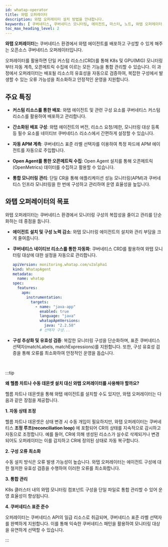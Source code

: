 ```yaml
---
id: whatap-operator
title: 와탭 오퍼레이터
description: 와탭 오퍼레이터 설치 방법을 안내합니다.
keywords: [ 쿠버네티스, 쿠버네티스 모니터링, 에이전트, 마스터, 노트, 와탭 오퍼레이터 설치 ]
toc_max_heading_level: 2
---
```


**와탭 오퍼레이터**는 쿠버네티스 환경에서 와탭 에이전트를 배포하고 구성할 수 있게 해주는 오픈소스 쿠버네티스 오퍼레이터입니다.

오퍼레이터를 활용하면 단일 커스텀 리소스(CRD)를 통해 K8s 및 GPU(MIG) 모니터링부터 자동 계측, 오픈메트릭 수집에 이르는 모든 기능을 통합 관리할 수 있습니다. 이 과정에서 오퍼레이터는 배포될 리소스의 유효성을 자동으로 검증하여, 복잡한 구성에서 발생할 수 있는 오류 가능성을 최소화하고 안정적인 운영을 지원합니다.

## 주요 특징

* **커스텀 리소스를 통한 배포**: 와탭 에이전트 및 관련 구성 요소를 쿠버네티스 커스텀 리소스를 활용하여 배포하고 관리합니다.

* **간소화된 배포 구성**: 와탭 에이전트의 버전, 리소스 요청/제한, 모니터링 대상 등록 등 필수 요소를 네이티브 쿠버네티스 리소스에서 간편하게 설정할 수 있습니다.

* **자동 APM 계측**: 쿠버네티스 표준 라벨 선택자를 이용하여 특정 파드에 APM 에이전트를 자동으로 주입합니다.

* **Open Agent를 통한 오픈메트릭 수집**: Open Agent 설치를 통해 오픈메트릭(OpenMetrics) 데이터를 수집하고 활용할 수 있습니다.

* **통합 모니터링 관리**: 단일 CR을 통해 애플리케이션 성능 모니터링(APM)과 쿠버네티스 인프라 모니터링을 한 번에 구성하고 관리하여 운영 효율성을 높입니다.

## **와탭 오퍼레이터의 목표**

와탭 오퍼레이터는 쿠버네티스 환경에서 모니터링 구성의 복잡성을 줄이고 관리를 단순화하는 데 중점을 둡니다.

* **에이전트 설치 및 구성 노력 감소**: 와탭 모니터링 에이전트의 설치와 관리 부담을 크게 줄여줍니다.

* **쿠버네티스 네이티브 리소스를 통한 자동화**: 쿠버네티스 CRD를 활용하여 와탭 모니터링 대상에 대한 설정을 자동으로 관리합니다.

    ```yaml
    apiVersion: monitoring.whatap.com/v2alpha1
    kind: WhatapAgent
    metadata:
      name: whatap
    spec:
      features:
        apm:
          instrumentation:
            targets:
              - name: "java-app"
                enabled: true
                language: "java"
                whatapApmVersions:
                  java: "2.2.58"
                # 선택자 구성...
    ```

* **구성 추상화 및 유효성 검증**: 복잡한 모니터링 구성을 단순화하며, 표준 쿠버네티스 선택자(matchLabels, matchExpressions)를 지원합니다. 또한, 구성 유효성 검증을 통해 오류를 최소화하여 안정적인 운영을 돕습니다.  

<br />

:::tip

**왜 헬름 차트나 수동 데몬셋 설치 대신 와탭 오퍼레이터를 사용해야 할까요?**

헬름 차트나 데몬셋을 통해 와탭 에이전트를 설치할 수도 있지만, 와탭 오퍼레이터는 다음과 같은 장점을 제공합니다.

**1. 자동 상태 조정**

헬름 차트나 데몬셋은 상태 변경 시 수동 개입이 필요하지만, 와탭 오퍼레이터는 쿠버네티스 **조정 루프(reconciliation loop)** 에 포함되어 CR의 상태를 지속적으로 감시하고 자동으로 조정합니다. 예를 들어, CR에 의해 생성된 리소스가 실수로 삭제되거나 변경되어도 오퍼레이터는 이를 감지하고 CR에 정의된 상태로 자동 복구합니다.

**2. 구성 오류 최소화**

수동 설치 방식은 오류 발생 가능성이 높습니다. 와탭 오퍼레이터는 에이전트 구성에 대한 철저한 유효성 검증을 수행하여 이러한 오류를 최소화합니다.

**3. 통합 관리**

K8s 클러스터 내의 와탭 모니터링 컴포넌트 구성을 단일 파일로 통합 관리할 수 있어 운영 효율성이 향상됩니다.

**4. 쿠버네티스 표준 준수**

오퍼레이터는 쿠버네티스 API의 일급 리소스로 취급되며, 쿠버네티스 표준 라벨 선택자를 완벽하게 지원합니다. 이를 통해 익숙한 쿠버네티스 패턴을 활용하여 모니터링 대상을 유연하게 선택할 수 있습니다.

:::